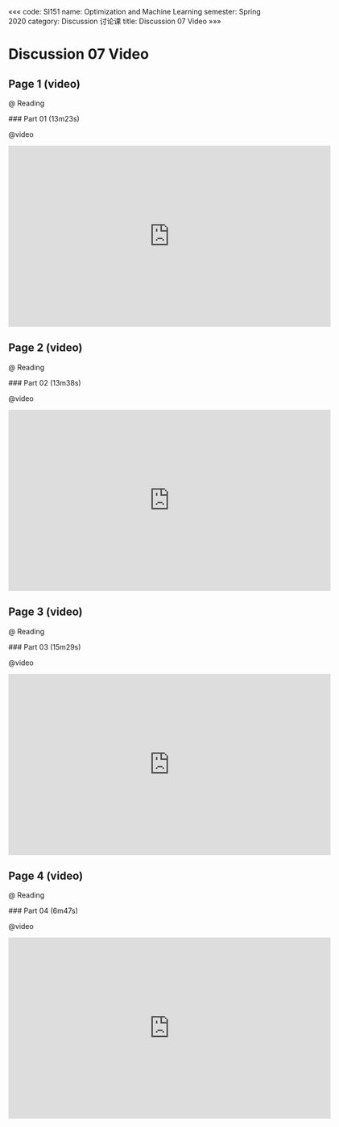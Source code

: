 «««
code: SI151
name: Optimization and Machine Learning
semester: Spring 2020
category: Discussion 讨论课
title: Discussion 07 Video
»»»

# Discussion 07 Video

## Page 1 (video)

@ Reading

<div class="markdown-body">
### Part 01 (13m23s)
</div>

@video

<iframe src="https://watchsb.com/e/w3hxbxlt5xn0.html" frameborder=0 marginwidth=0 marginheight=0 scrolling=no width=640 height=360 allowfullscreen></iframe>


## Page 2 (video)

@ Reading

<div class="markdown-body">
### Part 02 (13m38s)
</div>

@video

<iframe src="https://watchsb.com/e/7ajuyp9ry9jy.html" frameborder=0 marginwidth=0 marginheight=0 scrolling=no width=640 height=360 allowfullscreen></iframe>


## Page 3 (video)

@ Reading

<div class="markdown-body">
### Part 03 (15m29s)
</div>

@video

<iframe src="https://watchsb.com/e/a0u78cqa7lmt.html" frameborder=0 marginwidth=0 marginheight=0 scrolling=no width=640 height=360 allowfullscreen></iframe>


## Page 4 (video)

@ Reading

<div class="markdown-body">
### Part 04 (6m47s)
</div>

@video

<iframe src="https://watchsb.com/e/mj2kcohabw5f.html" frameborder=0 marginwidth=0 marginheight=0 scrolling=no width=640 height=360 allowfullscreen></iframe>


